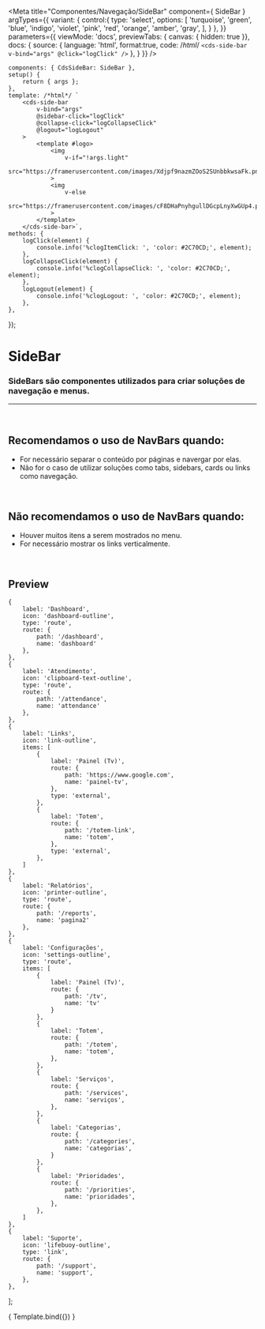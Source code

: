 
<Meta
	title="Componentes/Navegação/SideBar"
	component={ SideBar }
	argTypes={{
		variant: {
			control:{
				type: 'select',
				options: [
					'turquoise',
					'green',
					'blue',
					'indigo',
					'violet',
					'pink',
					'red',
					'orange',
					'amber',
					'gray',
				],
			}
		},
	}}
	parameters={{
		viewMode: 'docs',
		previewTabs: { canvas: { hidden: true }},
		docs: {
			source: {
				language: 'html',
				format:true,
				code: /*html*/
`<cds-side-bar
	v-bind="args"
	@click="logClick"
/>`
			},
		}
	}}
/>

	components: { CdsSideBar: SideBar },
	setup() {
		return { args };
	},
	template: /*html*/ `
		<cds-side-bar
			v-bind="args"
			@sidebar-click="logClick"
			@collapse-click="logCollapseClick"
			@logout="logLogout"
		>
			<template #logo>
				<img
					v-if="!args.light"
					src="https://framerusercontent.com/images/Xdjpf9nazmZOoS2SUnbbkwsaFk.png"
				>
				<img
					v-else
					src="https://framerusercontent.com/images/cF8DHaPnyhgullDGcpLnyXwGUp4.png"
				>
			</template>
		</cds-side-bar>`,
	methods: {
		logClick(element) {
			console.info('%clogItemClick: ', 'color: #2C70CD;', element);
		},
		logCollapseClick(element) {
			console.info('%clogCollapseClick: ', 'color: #2C70CD;', element);
		},
		logLogout(element) {
			console.info('%clogLogout: ', 'color: #2C70CD;', element);
		},
	},
});

# SideBar

### SideBars são componentes utilizados para criar soluções de navegação e menus.
---
<br />

## Recomendamos o uso de NavBars quando:
- For necessário separar o conteúdo por páginas e navergar por elas.
- Não for o caso de utilizar soluções como tabs, sidebars, cards ou links como navegação.

<br />

## Não recomendamos o uso de NavBars quando:
- Houver muitos itens a serem mostrados no menu.
- For necessário mostrar os links verticalmente.

<br />

## Preview

	{
		label: 'Dashboard',
		icon: 'dashboard-outline',
		type: 'route',
		route: {
			path: '/dashboard',
			name: 'dashboard'
		},
	},
	{
		label: 'Atendimento',
		icon: 'clipboard-text-outline',
		type: 'route',
		route: {
			path: '/attendance',
			name: 'attendance'
		},
	},
	{
		label: 'Links',
		icon: 'link-outline',
		items: [
			{
				label: 'Painel (Tv)',
				route: {
					path: 'https://www.google.com',
					name: 'painel-tv',
				},
				type: 'external',
			},
			{
				label: 'Totem',
				route: {
					path: '/totem-link',
					name: 'totem',
				},
				type: 'external',
			},
		]
	},
	{
		label: 'Relatórios',
		icon: 'printer-outline',
		type: 'route',
		route: {
			path: '/reports',
			name: 'pagina2'
		},
	},
	{
		label: 'Configurações',
		icon: 'settings-outline',
		type: 'route',
		items: [
			{
				label: 'Painel (Tv)',
				route: {
					path: '/tv',
					name: 'tv'
				}
			},
			{
				label: 'Totem',
				route: {
					path: '/totem',
					name: 'totem',
				},
			},
			{
				label: 'Serviços',
				route: {
					path: '/services',
					name: 'serviços',
				},
			},
			{
				label: 'Categorias',
				route: {
					path: '/categories',
					name: 'categorias',
				}
			},
			{
				label: 'Prioridades',
				route: {
					path: '/priorities',
					name: 'prioridades',
				},
			},
		]
	},
	{
		label: 'Suporte',
		icon: 'lifebuoy-outline',
		type: 'link',
		route: {
			path: '/support',
			name: 'support',
		},
	},
];

<Canvas>
	<Story
		name="SideBar"
		args={{
			variant: 'indigo',
			items: items,
			activeItem: items[4],
			userName: 'Joana Mendes',
			userRole: 'Administradora',
			userPicture: 'https://this-person-does-not-exist.com/img/avatar-gen83fa18cdcd216e7220794a23e76fe0dc.jpg',
			collapsible: true,
			logoImage: 'https://framerusercontent.com/images/Xdjpf9nazmZOoS2SUnbbkwsaFk.png',
			light: false,
		}}
	>
		{ Template.bind({}) }
	</Story>
</Canvas>

<ArgsTable story="SideBar" />
